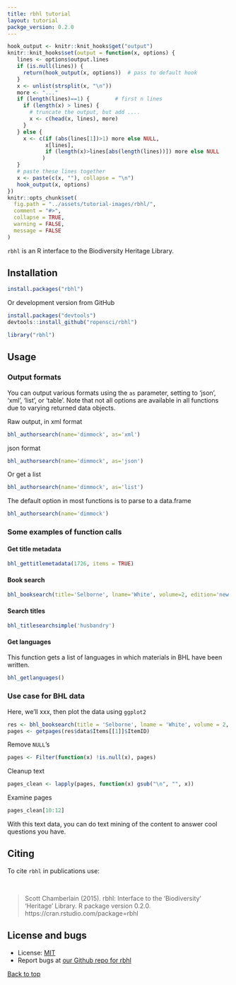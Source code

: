 ```yaml
---
title: rbhl tutorial
layout: tutorial
packge_version: 0.2.0
---
```


```r
hook_output <- knitr::knit_hooks$get("output")
knitr::knit_hooks$set(output = function(x, options) {
   lines <- options$output.lines
   if (is.null(lines)) {
     return(hook_output(x, options))  # pass to default hook
   }
   x <- unlist(strsplit(x, "\n"))
   more <- "..."
   if (length(lines)==1) {        # first n lines
     if (length(x) > lines) {
       # truncate the output, but add ....
       x <- c(head(x, lines), more)
     }
   } else {
     x <- c(if (abs(lines[1])>1) more else NULL,
            x[lines],
            if (length(x)>lines[abs(length(lines))]) more else NULL
           )
   }
   # paste these lines together
   x <- paste(c(x, ""), collapse = "\n")
   hook_output(x, options)
})
knitr::opts_chunk$set(
  fig.path = "../assets/tutorial-images/rbhl/",
  comment = "#>",
  collapse = TRUE,
  warning = FALSE,
  message = FALSE
)
```

`rbhl` is an R interface to the Biodiversity Heritage Library.


<section id="installation">

## Installation

```r
install.packages("rbhl")
```

Or development version from GitHub

```r
install.packages("devtools")
devtools::install_github("ropensci/rbhl")
```

```r
library("rbhl")
```

<section id="usage">

## Usage

### Output formats

You can output various formats using the `as` parameter, setting to 'json', 'xml', 'list', or 'table'. Note that not all options are available in all functions due to varying returned data objects.

Raw output, in xml format

```r
bhl_authorsearch(name='dimmock', as='xml')
```

json format

```r
bhl_authorsearch(name='dimmock', as='json')
```

Or get a list

```r
bhl_authorsearch(name='dimmock', as='list')
```

The default option in most functions is to parse to a data.frame

```r
bhl_authorsearch(name='dimmock')
```

### Some examples of function calls

#### Get title metadata

```r
bhl_gettitlemetadata(1726, items = TRUE)
```

#### Book search

```r
bhl_booksearch(title='Selborne', lname='White', volume=2, edition='new', year=1825, collectionid=4, language='eng')
```

#### Search titles

```r
bhl_titlesearchsimple('husbandry')
```

#### Get languages

This function gets a list of languages in which materials in BHL have been written.

```r
bhl_getlanguages()
```

### Use case for BHL data

Here, we'll xxx, then plot the data using `ggplot2`

```r
res <- bhl_booksearch(title = 'Selborne', lname = 'White', volume = 2, edition = 'new', year = 1825, collectionid = 4, language = 'eng')
pages <- getpages(res$data$Items[[1]]$ItemID)
```

Remove `NULL`'s

```r
pages <- Filter(function(x) !is.null(x), pages)
```

Cleanup text

```r
pages_clean <- lapply(pages, function(x) gsub("\n", "", x))
```

Examine pages

```r
pages_clean[10:12]
```

With this text data, you can do text mining of the content to answer cool questions you have.


<section id="citing">

## Citing

To cite `rbhl` in publications use:

<br>

> Scott Chamberlain (2015). rbhl: Interface to the 'Biodiversity' 'Heritage' Library. R package
  version 0.2.0. https://cran.rstudio.com/package=rbhl

<section id="license_bugs">

## License and bugs

* License: [MIT](http://opensource.org/licenses/MIT)
* Report bugs at [our Github repo for rbhl](https://github.com/ropensci/rbhl/issues?state=open)

[Back to top](#top)
